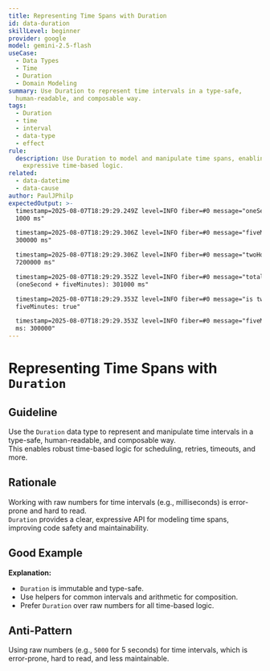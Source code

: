 ```yaml
---
title: Representing Time Spans with Duration
id: data-duration
skillLevel: beginner
provider: google
model: gemini-2.5-flash
useCase:
  - Data Types
  - Time
  - Duration
  - Domain Modeling
summary: Use Duration to represent time intervals in a type-safe,
  human-readable, and composable way.
tags:
  - Duration
  - time
  - interval
  - data-type
  - effect
rule:
  description: Use Duration to model and manipulate time spans, enabling safe and
    expressive time-based logic.
related:
  - data-datetime
  - data-cause
author: PaulJPhilp
expectedOutput: >-
  timestamp=2025-08-07T18:29:29.249Z level=INFO fiber=#0 message="oneSecond:
  1000 ms"

  timestamp=2025-08-07T18:29:29.306Z level=INFO fiber=#0 message="fiveMinutes:
  300000 ms"

  timestamp=2025-08-07T18:29:29.306Z level=INFO fiber=#0 message="twoHours:
  7200000 ms"

  timestamp=2025-08-07T18:29:29.352Z level=INFO fiber=#0 message="total
  (oneSecond + fiveMinutes): 301000 ms"

  timestamp=2025-08-07T18:29:29.353Z level=INFO fiber=#0 message="is twoHours >
  fiveMinutes: true"

  timestamp=2025-08-07T18:29:29.353Z level=INFO fiber=#0 message="fiveMinutes in
  ms: 300000"
---
```


# Representing Time Spans with `Duration`

## Guideline

Use the `Duration` data type to represent and manipulate time intervals in a type-safe, human-readable, and composable way.  
This enables robust time-based logic for scheduling, retries, timeouts, and more.

## Rationale

Working with raw numbers for time intervals (e.g., milliseconds) is error-prone and hard to read.  
`Duration` provides a clear, expressive API for modeling time spans, improving code safety and maintainability.

## Good Example

<Example path="./src/data-duration.ts" />

**Explanation:**  
- `Duration` is immutable and type-safe.
- Use helpers for common intervals and arithmetic for composition.
- Prefer `Duration` over raw numbers for all time-based logic.

## Anti-Pattern

Using raw numbers (e.g., `5000` for 5 seconds) for time intervals, which is error-prone, hard to read, and less maintainable.